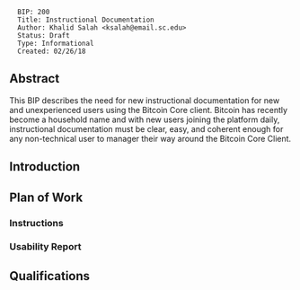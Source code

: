 <pre>
  BIP: 200
  Title: Instructional Documentation
  Author: Khalid Salah <ksalah@email.sc.edu>
  Status: Draft
  Type: Informational
  Created: 02/26/18
</pre>

==Abstract==
This BIP describes the need for new instructional documentation for new and unexperienced users using the Bitcoin Core client. Bitcoin has recently become a household name and with new users joining the platform daily, instructional documentation must be clear, easy, and coherent enough for any non-technical user to manager their way around the Bitcoin Core Client.





==Introduction==


==Plan of Work==

===Instructions===

===Usability Report===


==Qualifications==
